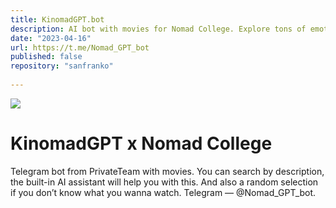 ```yaml
---
title: KinomadGPT.bot
description: AI bot with movies for Nomad College. Explore tons of emotions with NomadGPT, run by AI and filled with movie charm.
date: "2023-04-16"
url: https://t.me/Nomad_GPT_bot
published: false
repository: "sanfranko"
  
---
```



 [![](/kinomad.jpg)](https://t.me/Nomad_GPT_bot) 

# KinomadGPT x Nomad College

Telegram bot from PrivateTeam with movies. You can search by description, the built-in AI assistant will help you with this. And also a random selection if you don’t know what you wanna watch. Telegram — @Nomad_GPT_bot.
